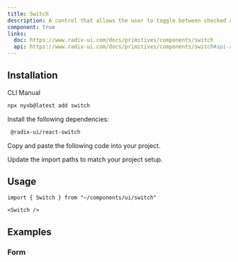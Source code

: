 ```yaml
---
title: Switch
description: A control that allows the user to toggle between checked and not checked.
component: true
links:
  doc: https://www.radix-ui.com/docs/primitives/components/switch
  api: https://www.radix-ui.com/docs/primitives/components/switch#api-reference
---
```


<ComponentPreview 
   name="switch-demo" 
   description="A switch component."
   styleSwitch={true}
   button="copy"
   dots={false}
 />

## Installation

<Tabs defaultValue="cli">

<TabsList>
  <TabsTrigger value="cli">CLI</TabsTrigger>
  <TabsTrigger value="manual">Manual</TabsTrigger>
</TabsList>
<TabsContent value="cli">

```bash
npx nyxb@latest add switch
```

</TabsContent>

<TabsContent value="manual">

<Steps>

<Step>Install the following dependencies:</Step>

```bash
 @radix-ui/react-switch
```

<Step>Copy and paste the following code into your project.</Step>

<ComponentSource name="switch" />

<Step>Update the import paths to match your project setup.</Step>

</Steps>

</TabsContent>

</Tabs>

## Usage

```tsx
import { Switch } from "~/components/ui/switch"
```

```tsx
<Switch />
```

## Examples

### Form

<ComponentPreview 
   name="switch-form"
   styleSwitch={true}
   button="copy"
   dots={false}
 />
